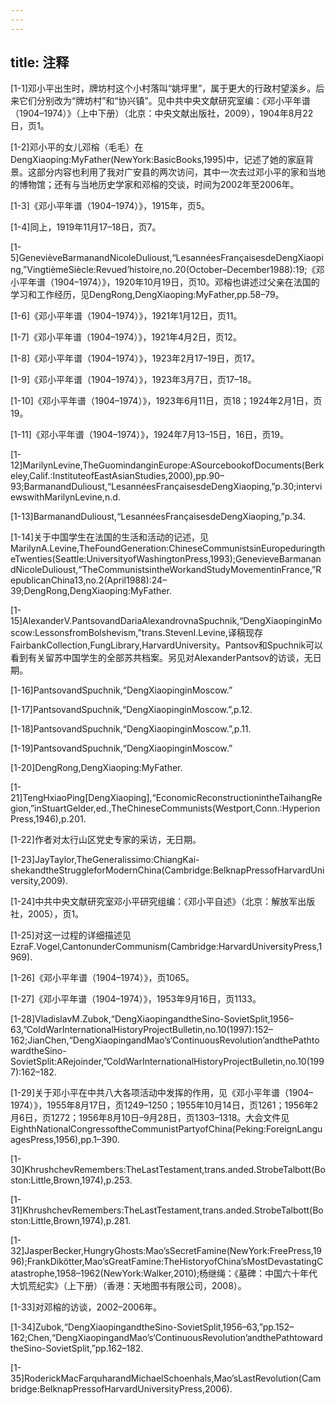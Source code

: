 ```yaml
---
---
---
```

title: 注释
---





[1-1]邓小平出生时，牌坊村这个小村落叫“姚坪里”，属于更大的行政村望溪乡。后来它们分别改为“牌坊村”和“协兴镇”。见中共中央文献研究室编：《邓小平年谱（1904–1974）》（上中下册）（北京：中央文献出版社，2009），1904年8月22日，页1。



[1-2]邓小平的女儿邓榕（毛毛）在DengXiaoping:MyFather(NewYork:BasicBooks,1995)中，记述了她的家庭背景。这部分内容也利用了我对广安县的两次访问，其中一次去过邓小平的家和当地的博物馆；还有与当地历史学家和邓榕的交谈，时间为2002年至2006年。



[1-3]《邓小平年谱（1904–1974）》，1915年，页5。



[1-4]同上，1919年11月17–18日，页7。



[1-5]GenevièveBarmanandNicoleDulioust,“LesannéesFrançaisesdeDengXiaoping,”VingtièmeSiècle:Revued’histoire,no.20(October–December1988):19;《邓小平年谱（1904–1974）》，1920年10月19日，页10。邓榕也讲述过父亲在法国的学习和工作经历，见DengRong,DengXiaoping:MyFather,pp.58–79。



[1-6]《邓小平年谱（1904–1974）》，1921年1月12日，页11。



[1-7]《邓小平年谱（1904–1974）》，1921年4月2日，页12。



[1-8]《邓小平年谱（1904–1974）》，1923年2月17–19日，页17。



[1-9]《邓小平年谱（1904–1974）》，1923年3月7日，页17–18。



[1-10]《邓小平年谱（1904–1974）》，1923年6月11日，页18；1924年2月1日，页19。



[1-11]《邓小平年谱（1904–1974）》，1924年7月13–15日，16日，页19。



[1-12]MarilynLevine,TheGuomindanginEurope:ASourcebookofDocuments(Berkeley,Calif.:InstituteofEastAsianStudies,2000),pp.90–93;BarmanandDulioust,“LesannéesFrançaisesdeDengXiaoping,”p.30;interviewswithMarilynLevine,n.d.



[1-13]BarmanandDulioust,“LesannéesFrançaisesdeDengXiaoping,”p.34.



[1-14]关于中国学生在法国的生活和活动的记述，见MarilynA.Levine,TheFoundGeneration:ChineseCommunistsinEuropeduringtheTwenties(Seattle:UniversityofWashingtonPress,1993);GenevieveBarmanandNicoleDulioust,“TheCommunistsintheWorkandStudyMovementinFrance,”RepublicanChina13,no.2(April1988):24–39;DengRong,DengXiaoping:MyFather.



[1-15]AlexanderV.PantsovandDariaAlexandrovnaSpuchnik,“DengXiaopinginMoscow:LessonsfromBolshevism,”trans.StevenI.Levine,译稿现存FairbankCollection,FungLibrary,HarvardUniversity。Pantsov和Spuchnik可以看到有关留苏中国学生的全部苏共档案。另见对AlexanderPantsov的访谈，无日期。



[1-16]PantsovandSpuchnik,“DengXiaopinginMoscow.”



[1-17]PantsovandSpuchnik,“DengXiaopinginMoscow.”,p.12.



[1-18]PantsovandSpuchnik,“DengXiaopinginMoscow.”,p.11.



[1-19]PantsovandSpuchnik,“DengXiaopinginMoscow.”



[1-20]DengRong,DengXiaoping:MyFather.



[1-21]TengHxiaoPing[DengXiaoping],“EconomicReconstructionintheTaihangRegion,”inStuartGelder,ed.,TheChineseCommunists(Westport,Conn.:HyperionPress,1946),p.201.



[1-22]作者对太行山区党史专家的采访，无日期。



[1-23]JayTaylor,TheGeneralissimo:ChiangKai-shekandtheStruggleforModernChina(Cambridge:BelknapPressofHarvardUniversity,2009).



[1-24]中共中央文献研究室邓小平研究组编：《邓小平自述》（北京：解放军出版社，2005），页1。



[1-25]对这一过程的详细描述见EzraF.Vogel,CantonunderCommunism(Cambridge:HarvardUniversityPress,1969).



[1-26]《邓小平年谱（1904–1974）》，页1065。



[1-27]《邓小平年谱（1904–1974）》，1953年9月16日，页1133。



[1-28]VladislavM.Zubok,“DengXiaopingandtheSino-SovietSplit,1956–63,”ColdWarInternationalHistoryProjectBulletin,no.10(1997):152–162;JianChen,“DengXiaopingandMao’s‘ContinuousRevolution’andthePathtowardtheSino-SovietSplit:ARejoinder,”ColdWarInternationalHistoryProjectBulletin,no.10(1997):162–182.



[1-29]关于邓小平在中共八大各项活动中发挥的作用，见《邓小平年谱（1904–1974）》，1955年8月17日，页1249–1250；1955年10月14日，页1261；1956年2月6日，页1272；1956年8月10日–9月28日，页1303–1318。大会文件见EighthNationalCongressoftheCommunistPartyofChina(Peking:ForeignLanguagesPress,1956),pp.1–390.



[1-30]KhrushchevRemembers:TheLastTestament,trans.anded.StrobeTalbott(Boston:Little,Brown,1974),p.253.



[1-31]KhrushchevRemembers:TheLastTestament,trans.anded.StrobeTalbott(Boston:Little,Brown,1974),p.281.



[1-32]JasperBecker,HungryGhosts:Mao’sSecretFamine(NewYork:FreePress,1996);FrankDikötter,Mao’sGreatFamine:TheHistoryofChina’sMostDevastatingCatastrophe,1958–1962(NewYork:Walker,2010);杨继绳：《墓碑：中国六十年代大饥荒纪实》（上下册）（香港：天地图书有限公司，2008）。



[1-33]对邓榕的访谈，2002–2006年。



[1-34]Zubok,“DengXiaopingandtheSino-SovietSplit,1956–63,”pp.152–162;Chen,“DengXiaopingandMao’s‘ContinuousRevolution’andthePathtowardtheSino-SovietSplit,”pp.162–182.



[1-35]RoderickMacFarquharandMichaelSchoenhals,Mao’sLastRevolution(Cambridge:BelknapPressofHarvardUniversityPress,2006).